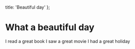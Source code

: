 
  title: 'Beautiful day'
};


# What a beautiful day

I read a great book
I saw a great movie 
I had a great holiday
